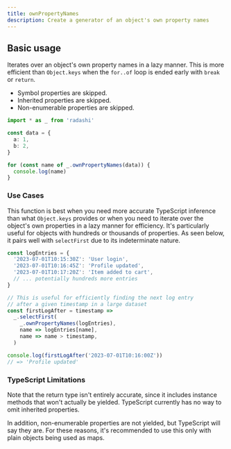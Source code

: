 ```yaml
---
title: ownPropertyNames
description: Create a generator of an object's own property names
---
```


## Basic usage

Iterates over an object's own property names in a lazy manner. This is more efficient than `Object.keys` when the `for..of` loop is ended early with `break` or `return`.

- Symbol properties are skipped.
- Inherited properties are skipped.
- Non-enumerable properties are skipped.

```ts
import * as _ from 'radashi'

const data = {
  a: 1,
  b: 2,
}

for (const name of _.ownPropertyNames(data)) {
  console.log(name)
}
```

### Use Cases

This function is best when you need more accurate TypeScript inference than what `Object.keys` provides or when you need to iterate over the object's own properties in a lazy manner for efficiency. It's particularly useful for objects with hundreds or thousands of properties. As seen below, it pairs well with `selectFirst` due to its indeterminate nature.

```ts
const logEntries = {
  '2023-07-01T10:15:30Z': 'User login',
  '2023-07-01T10:16:45Z': 'Profile updated',
  '2023-07-01T10:17:20Z': 'Item added to cart',
  // ... potentially hundreds more entries
}

// This is useful for efficiently finding the next log entry
// after a given timestamp in a large dataset
const firstLogAfter = timestamp =>
  _.selectFirst(
    _.ownPropertyNames(logEntries),
    name => logEntries[name],
    name => name > timestamp,
  )

console.log(firstLogAfter('2023-07-01T10:16:00Z'))
// => 'Profile updated'
```

### TypeScript Limitations

Note that the return type isn't entirely accurate, since it includes instance methods that won't actually be yielded. TypeScript currently has no way to omit inherited properties.

In addition, non-enumerable properties are not yielded, but TypeScript will say they are. For these reasons, it's recommended to use this only with plain objects being used as maps.
